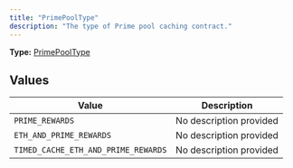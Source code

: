 ```yaml
---
title: "PrimePoolType"
description: "The type of Prime pool caching contract."
---
```


**Type:** [PrimePoolType](/api-reference/types/primepooltype)

## Values

| Value | Description |
|-------|-------------|
| `PRIME_REWARDS` | No description provided |
| `ETH_AND_PRIME_REWARDS` | No description provided |
| `TIMED_CACHE_ETH_AND_PRIME_REWARDS` | No description provided |

